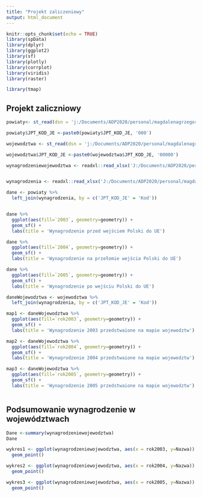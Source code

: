 ---
title: "Projekt zaliczeniowy"
output: html_document
---

```{r setup, include=FALSE}
knitr::opts_chunk$set(echo = TRUE)
library(spData)
library(dplyr)
library(ggplot2)
library(sf)
library(plotly)
library(corrplot)
library(viridis)
library(raster)

library(tmap)

```

## Projekt zaliczniowy


```{r cars}
powiaty<- st_read(dsn = 'j:/Documents/ADP2020/personal/magdalenagrzegorzewska/data/Powiaty.shp')

powiaty$JPT_KOD_JE <-paste0(powiaty$JPT_KOD_JE, '000')

wojewodztwa <- st_read(dsn = 'j:/Documents/ADP2020/personal/magdalenagrzegorzewska/data/Województwa.shp')

wojewodztwa$JPT_KOD_JE <-paste0(wojewodztwa$JPT_KOD_JE, '00000')

wynagrodzeniewojewodztwa <- readxl::read_xlsx('J:/Documents/ADP2020/personal/magdalenagrzegorzewska/data/wynagrodzeniewojewodztwa.xlsx')


wynagrodzenia <- readxl::read_xlsx('J:/Documents/ADP2020/personal/magdalenagrzegorzewska/data/wynagrodzenie.xlsx')
```



```{r pressure, echo=FALSE}
dane <- powiaty %>%
  left_join(wynagrodzenia, by = c('JPT_KOD_JE' = 'Kod')) 


dane %>%
  ggplot(aes(fill=`2003`, geometry=geometry)) +
  geom_sf() +
  labs(title = 'Wynagrodzenie przed wejściem Polski do UE')

dane %>%
  ggplot(aes(fill=`2004`, geometry=geometry)) +
  geom_sf() +
  labs(title = 'Wynagrodzenie na przełomie wejścia Polski do UE')

dane %>%
  ggplot(aes(fill=`2005`, geometry=geometry)) +
  geom_sf() +
  labs(title = 'Wynagrodzenie po wejściu Polski do UE')

```



```{r pressure, echo=FALSE}
daneWojewodztwa <- wojewodztwa %>%
  left_join(wynagrodzenia, by = c('JPT_KOD_JE' = 'Kod')) 

map1 <- daneWojewodztwa %>%
  ggplot(aes(fill=`rok2003`, geometry=geometry)) +
  geom_sf() +
  labs(title = 'Wynagrodzenie 2003 przedstwaione na mapie wojewodztw')

map2 <- daneWojewodztwa %>%
  ggplot(aes(fill=`rok2004`, geometry=geometry)) +
  geom_sf() +
  labs(title = 'Wynagrodzenie 2004 przedstwaione na mapie wojewodztw')

map3 <- daneWojewodztwa %>%
  ggplot(aes(fill=`rok2005`, geometry=geometry)) +
  geom_sf() +
  labs(title = 'Wynagrodzenie 2005 przedstwaione na mapie wojewodztw')



```

## Podsumowanie wynagrodzenie w województwach


```{r pressure, echo=FALSE}
Dane <-summary(wynagrodzeniewojewodztwa)
Dane
```



```{r pressure, echo=FALSE}
wykres1 <- ggplot(wynagrodzeniewojewodztwa, aes(x = rok2003, y=Nazwa)) +
  geom_point() 

wykres2 <- ggplot(wynagrodzeniewojewodztwa, aes(x = rok2004, y=Nazwa)) +
  geom_point() 

wykres3 <- ggplot(wynagrodzeniewojewodztwa, aes(x = rok2005, y=Nazwa)) +
  geom_point() 
```

